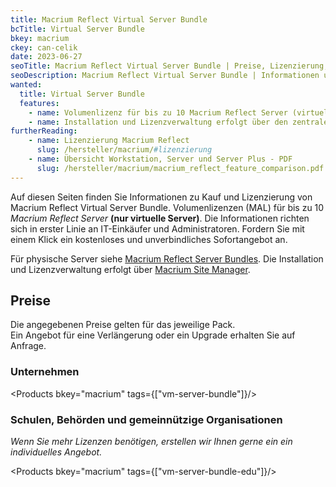 ```yaml
---
title: Macrium Reflect Virtual Server Bundle
bcTitle: Virtual Server Bundle
bkey: macrium
ckey: can-celik
date: 2023-06-27
seoTitle: Macrium Reflect Virtual Server Bundle | Preise, Lizenzierung, Subscriptions
seoDescription: Macrium Reflect Virtual Server Bundle | Informationen und Beratung zu Fragen bei Lizenzierung und Kosten.
wanted:
  title: Virtual Server Bundle
  features:
    - name: Volumenlizenz für bis zu 10 Macrium Reflect Server (virtuelle Server)
    - name: Installation und Lizenzverwaltung erfolgt über den zentralen Site Manager
furtherReading:
    - name: Lizenzierung Macrium Reflect
      slug: /hersteller/macrium/#lizenzierung
    - name: Übersicht Workstation, Server und Server Plus - PDF
      slug: /hersteller/macrium/macrium_reflect_feature_comparison.pdf
---
```




<Intro>

Auf diesen Seiten finden Sie Informationen zu Kauf und Lizenzierung von Macrium Reflect Virtual Server Bundle.
Volumenlizenzen (MAL) für bis zu 10 *Macrium Reflect Server* **(nur virtuelle Server)**.
Die Informationen richten sich in erster Linie an IT-Einkäufer und Administratoren.
Fordern Sie mit einem Klick ein kostenloses und unverbindliches Sofortangebot an.

</Intro>

<TOC />

<Info>

 Für physische Server siehe [Macrium Reflect Server Bundles](/hersteller/macrium/server-bundle/).
 Die Installation und Lizenzverwaltung erfolgt über [Macrium Site Manager](/hersteller/macrium/#macrium-site-manager).

</Info>


## Preise

Die angegebenen Preise gelten für das jeweilige Pack. <br />
Ein Angebot für eine Verlängerung oder ein Upgrade erhalten Sie auf Anfrage.

### Unternehmen

<Products bkey="macrium" tags={["vm-server-bundle"]}/>

### Schulen, Behörden und gemeinnützige Organisationen

_Wenn Sie mehr Lizenzen benötigen, erstellen wir Ihnen gerne ein ein individuelles Angebot._

<Products bkey="macrium" tags={["vm-server-bundle-edu"]}/>
